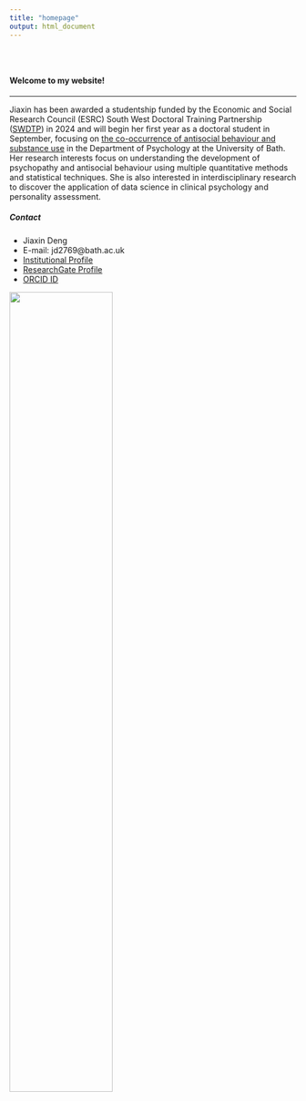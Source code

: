 ```yaml
---
title: "homepage"
output: html_document
---
```


<style type="text/css">
.title {
  display: none;
}

#getting-started img {
  margin-right: 10px;
}

</style>

<div class="row" style="padding-top: 30px;">
<div class="col-sm-6">

#### Welcome to my website!
***
Jiaxin has been awarded a studentship funded by the Economic and Social Research Council (ESRC) South West Doctoral Training Partnership ([SWDTP](https://www.swdtp.ac.uk/)) in 2024 and will begin her first year as a doctoral student in September, focusing on [the co-occurrence of antisocial behaviour and substance use](https://researchportal.bath.ac.uk/en/projects/co-occurrence-of-antisocial-behaviour-and-substance-use-from-adol) in the Department of Psychology at the University of Bath.  
Her research interests focus on understanding the development of psychopathy and antisocial behaviour using multiple quantitative methods and statistical techniques. She is also interested in interdisciplinary research to discover the application of data science in clinical psychology and personality assessment.  


##### Contact
* Jiaxin Deng
* E-mail: jd2769@bath.ac.uk
* [Institutional Profile](https://researchportal.bath.ac.uk/en/persons/jiaxin-deng)
* [ResearchGate Profile](https://www.researchgate.net/profile/Jiaxin_Deng3)
* [ORCID ID](https://orcid.org/0000-0002-6783-3563)





</div>
<div class="col-sm-6">



![](images/Jiaxin Deng_profile photo.jpg){width=60%}
</a>
</div>
